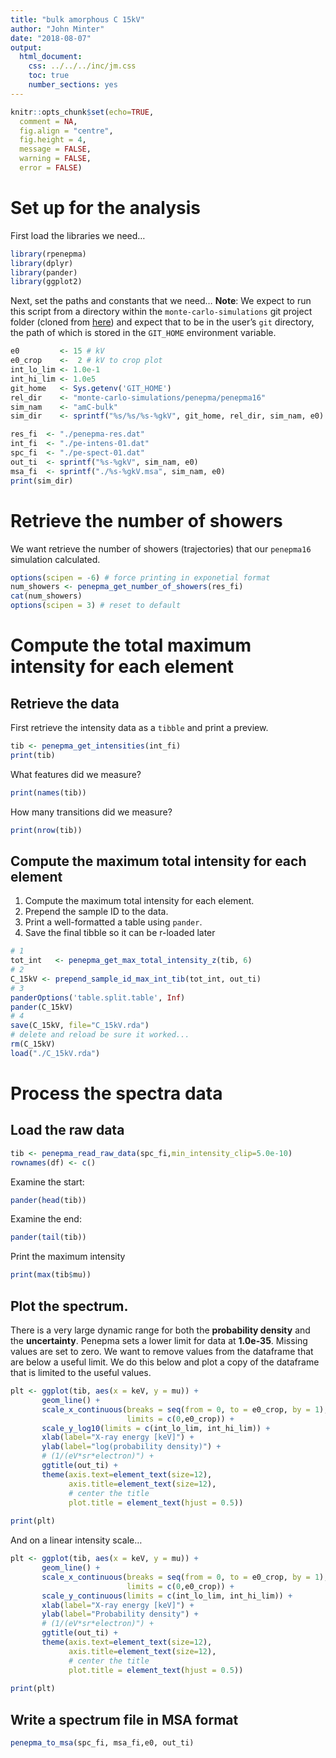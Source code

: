 ```yaml
---
title: "bulk amorphous C 15kV"
author: "John Minter"
date: "2018-08-07"
output:
  html_document:
    css: ../../../inc/jm.css
    toc: true
    number_sections: yes
---
```



```r
knitr::opts_chunk$set(echo=TRUE,
  comment = NA,
  fig.align = "centre",
  fig.height = 4,
  message = FALSE,
  warning = FALSE,
  error = FALSE)
```

# Set up for the analysis

First load the libraries we need...

```r
library(rpenepma)
library(dplyr)
library(pander)
library(ggplot2)
```


Next, set the paths and constants that we need... **Note**: We expect
to run this script from a directory within the `monte-carlo-simulations`
git project folder (cloned from
[here](https://github.com/jrminter/monte-carlo-simulations)) and expect that
to be in the user's `git` directory, the path of which is stored in the
`GIT_HOME` environment variable.

```r
e0         <- 15 # kV
e0_crop    <-  2 # kV to crop plot
int_lo_lim <- 1.0e-1
int_hi_lim <- 1.0e5
git_home   <- Sys.getenv('GIT_HOME')
rel_dir    <- "monte-carlo-simulations/penepma/penepma16"
sim_nam    <- "amC-bulk"
sim_dir    <- sprintf("%s/%s/%s-%gkV", git_home, rel_dir, sim_nam, e0)

res_fi  <- "./penepma-res.dat"
int_fi  <- "./pe-intens-01.dat"
spc_fi  <- "./pe-spect-01.dat"
out_ti  <- sprintf("%s-%gkV", sim_nam, e0)
msa_fi  <- sprintf("./%s-%gkV.msa", sim_nam, e0)
print(sim_dir)
```

# Retrieve the number of showers

We want retrieve the number of showers (trajectories) that our `penepma16`
simulation calculated.

```r
options(scipen = -6) # force printing in exponetial format
num_showers <- penepma_get_number_of_showers(res_fi)
cat(num_showers)
options(scipen = 3) # reset to default
```

# Compute the total maximum intensity for each element

## Retrieve the data

First retrieve the intensity data as a `tibble` and print a preview.

```r
tib <- penepma_get_intensities(int_fi)
print(tib)
```

What features did we measure?

```r
print(names(tib))
```

How many transitions did we measure?

```r
print(nrow(tib))
```

## Compute the maximum total intensity for each element

1. Compute the maximum total intensity for each element.
2. Prepend the sample ID to the data.
3. Print a well-formatted a table using `pander`.
4. Save the final tibble so it can be r-loaded later

```r
# 1
tot_int   <- penepma_get_max_total_intensity_z(tib, 6)
# 2
C_15kV <- prepend_sample_id_max_int_tib(tot_int, out_ti)
# 3
panderOptions('table.split.table', Inf)
pander(C_15kV)
# 4
save(C_15kV, file="C_15kV.rda")
# delete and reload be sure it worked...
rm(C_15kV)
load("./C_15kV.rda")
```

# Process the spectra data

## Load the raw data

```r
tib <- penepma_read_raw_data(spc_fi,min_intensity_clip=5.0e-10)
rownames(df) <- c()
```

Examine the start:

```r
pander(head(tib))
```

Examine the end:

```r
pander(tail(tib))
```

Print the maximum intensity

```r
print(max(tib$mu))
```


## Plot the spectrum.

There is a very large dynamic
range for both the **probability density** and the **uncertainty**.
Penepma sets a lower limit for data at **1.0e-35**. Missing values are
set to zero. We want to remove values from the dataframe that are
below a useful limit. We do this below and plot a copy of the 
dataframe that is limited to the useful values.


```r
plt <- ggplot(tib, aes(x = keV, y = mu)) +
       geom_line() + 
       scale_x_continuous(breaks = seq(from = 0, to = e0_crop, by = 1),
                          limits = c(0,e0_crop)) +
       scale_y_log10(limits = c(int_lo_lim, int_hi_lim)) +
       xlab(label="X-ray energy [keV]") +
       ylab(label="log(probability density)") +
       # (1/(eV*sr*electron)") +
       ggtitle(out_ti) +
       theme(axis.text=element_text(size=12),
             axis.title=element_text(size=12),
             # center the title
             plot.title = element_text(hjust = 0.5))
       
print(plt)
```
And on a linear intensity scale...

```r
plt <- ggplot(tib, aes(x = keV, y = mu)) +
       geom_line() + 
       scale_x_continuous(breaks = seq(from = 0, to = e0_crop, by = 1),
                          limits = c(0,e0_crop)) +
       scale_y_continuous(limits = c(int_lo_lim, int_hi_lim)) +
       xlab(label="X-ray energy [keV]") +
       ylab(label="Probability density") +
       # (1/(eV*sr*electron)") +
       ggtitle(out_ti) +
       theme(axis.text=element_text(size=12),
             axis.title=element_text(size=12),
             # center the title
             plot.title = element_text(hjust = 0.5))
       
print(plt)
```

## Write a spectrum file in MSA format

```r
penepma_to_msa(spc_fi, msa_fi,e0, out_ti)
```


